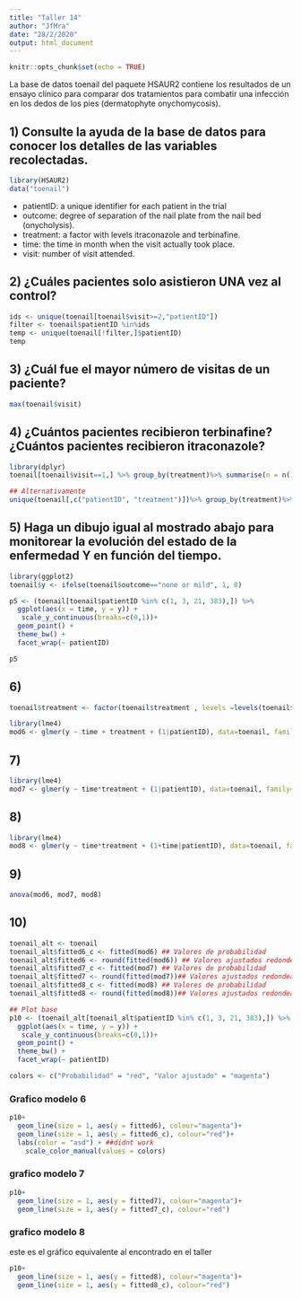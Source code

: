 ---
title: "Taller 14"
author: "JfMra"
date: "28/2/2020"
output: html_document
---

```{r setup, include=FALSE}
knitr::opts_chunk$set(echo = TRUE)
```

La base de datos toenail del paquete HSAUR2 contiene los resultados de un ensayo clínico para comparar dos tratamientos para combatir una infección en los dedos de los pies (dermatophyte onychomycosis).

## 1) Consulte la ayuda de la base de datos para conocer los detalles de las variables recolectadas.
```{r}
library(HSAUR2)
data("toenail")
```
- patientID: a unique identifier for each patient in the trial
- outcome: degree of separation of the nail plate from the nail bed (onycholysis).
- treatment: a factor with levels itraconazole and terbinafine.
- time: the time in month when the visit actually took place.
- visit: number of visit attended.

## 2) ¿Cuáles pacientes solo asistieron UNA vez al control?
```{r}
ids <- unique(toenail[toenail$visit>=2,"patientID"])
filter <- toenail$patientID %in%ids
temp <- unique(toenail[!filter,]$patientID)
temp


```



## 3) ¿Cuál fue el mayor número de visitas de un paciente?

```{r}
max(toenail$visit)
```


## 4) ¿Cuántos pacientes recibieron terbinafine? ¿Cuántos pacientes recibieron itraconazole?
```{r}
library(dplyr)
toenail[toenail$visit==1,] %>% group_by(treatment)%>% summarise(n = n())

## Alternativamente 
unique(toenail[,c("patientID", "treatment")])%>% group_by(treatment)%>% summarise(n = n())
```


## 5) Haga un dibujo igual al mostrado abajo para monitorear la evolución del estado de la enfermedad Y en función del tiempo.

```{r}
library(ggplot2)
toenail$y <- ifelse(toenail$outcome=="none or mild", 1, 0) 

p5 <- (toenail[toenail$patientID %in% c(1, 3, 21, 383),]) %>% 
  ggplot(aes(x = time, y = y)) +
   scale_y_continuous(breaks=c(0,1))+
  geom_point() +
  theme_bw() +
  facet_wrap(~ patientID)

p5

```

## 6) 

```{r}
toenail$treatment <- factor(toenail$treatment , levels =levels(toenail$treatment)[c(2,1)])
```


```{r}
library(lme4)
mod6 <- glmer(y ~ time + treatment + (1|patientID), data=toenail, family= binomial,nAGQ=1)
```

## 7) 

```{r}
library(lme4)
mod7 <- glmer(y ~ time*treatment + (1|patientID), data=toenail, family= binomial, nAGQ=1)
```

## 8) 

```{r}
library(lme4)
mod8 <- glmer(y ~ time*treatment + (1+time|patientID), data=toenail, family= binomial, nAGQ=1)
```

## 9)
```{r}
anova(mod6, mod7, mod8)
```

## 10)

```{r}

toenail_alt <- toenail
toenail_alt$fitted6_c <- fitted(mod6) ## Valores de probabilidad
toenail_alt$fitted6 <- round(fitted(mod6)) ## Valores ajustados redondeando la prob
toenail_alt$fitted7_c <- fitted(mod7) ## Valores de probabilidad
toenail_alt$fitted7 <- round(fitted(mod7))## Valores ajustados redondeando la prob
toenail_alt$fitted8_c <- fitted(mod8) ## Valores de probabilidad
toenail_alt$fitted8 <- round(fitted(mod8))## Valores ajustados redondeando la prob

## Plot base
p10 <- (toenail_alt[toenail_alt$patientID %in% c(1, 3, 21, 383),]) %>% 
  ggplot(aes(x = time, y = y)) +
   scale_y_continuous(breaks=c(0,1))+
  geom_point() +
  theme_bw() +
  facet_wrap(~ patientID)

colors <- c("Probabilidad" = "red", "Valor ajustado" = "magenta")

```

### Grafico modelo 6
```{r}
p10+
  geom_line(size = 1, aes(y = fitted6), colour="magenta")+
  geom_line(size = 1, aes(y = fitted6_c), colour="red")+
  labs(color = "asd") + ##didnt work
    scale_color_manual(values = colors)
```

### grafico modelo 7

```{r}
p10+
  geom_line(size = 1, aes(y = fitted7), colour="magenta")+
  geom_line(size = 1, aes(y = fitted7_c), colour="red")
```

### grafico modelo 8 
este es el gráfico equivalente al encontrado en el taller
```{r}
p10+
  geom_line(size = 1, aes(y = fitted8), colour="magenta")+
  geom_line(size = 1, aes(y = fitted8_c), colour="red")
```

